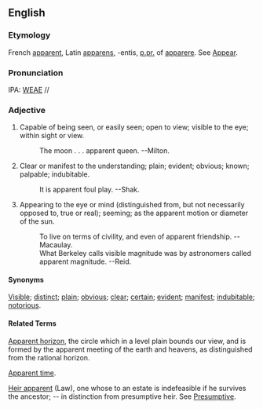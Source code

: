 ==English==
===Etymology===
French [[apparent]], Latin [[apparens]], -entis, [[p.pr.]] of [[apparere]].  See [[Appear]].

===Pronunciation===
IPA: [[WEAE]] //

===Adjective===
# Capable of being seen, or easily seen; open to view; visible to the eye; within sight or view.
#:    The moon . . . apparent queen. --Milton.
# Clear or manifest to the understanding; plain; evident; obvious; known; palpable; indubitable.
#:    It is apparent foul play. --Shak.
# Appearing to the eye or mind (distinguished from, but not necessarily opposed to, true or real); seeming; as the apparent motion or diameter of the sun.
#:    To live on terms of civility, and even of apparent friendship. --Macaulay.
#:    What Berkeley calls visible magnitude was by astronomers called apparent magnitude. --Reid.
<!-- material copied from Webster's Revised Unabridged Dictionary (1913) -->

====Synonyms====
[[Visible]]; [[distinct]]; [[plain]]; [[obvious]]; [[clear]]; [[certain]]; [[evident]]; [[manifest]]; [[indubitable]]; [[notorious]].

====Related Terms====
[[Apparent horizon]], the circle which in a level plain bounds  our view, and is formed by the apparent meeting of the  earth and heavens, as distinguished from the rational  horizon.

[[Apparent time]].

[[Heir apparent]] (Law), one whose to an estate is indefeasible if he survives the ancestor; -- in distinction from presumptive heir. See [[Presumptive]].